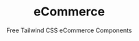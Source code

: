 ---
title: eCommerce
subtitle: Free Tailwind CSS eCommerce Components
description: Working on an eCommerce project? HyperUI has a growing range of eCommerce Tailwind CSS components, that will help you build your next eCommerce website in Shopify, BigCommerce, Magento and more.
emoji: 🛍️
---